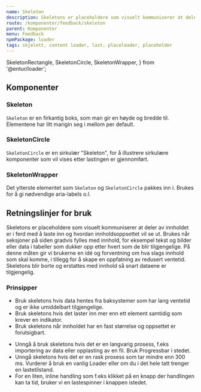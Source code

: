 ```yaml
---
name: Skeleton
description: Skeletons er placeholdere som visuelt kommuniserer at deler av innholdet er i ferd med å laste inn og hvordan innholdsoppsettet vil se ut.
route: /komponenter/feedback/skeleton
parent: Komponenter
menu: Feedback
npmPackage: loader
tags: skjelett, content loader, last, placeloader, placeholder
---
```




  SkeletonRectangle,
  SkeletonCircle,
  SkeletonWrapper,
} from '@entur/loader';

<PageHeader />

<Playground>
  <SkeletonWrapper>
    <SkeletonCircle size="5rem" />
    <SkeletonRectangle width="30%" />
    <SkeletonRectangle width="70%" />
    <SkeletonRectangle />
  </SkeletonWrapper>
</Playground>

## Komponenter

### Skeleton

<ImportStatement imports="SkeletonRectangle" />
<Props of={SkeletonRectangle} />

`Skeleton` er en firkantig boks, som man gir en høyde og bredde til.
Elementene har litt marigin seg i mellom per default.

### SkeletonCircle

<ImportStatement imports="SkeletonCircle" />
<Props of={SkeletonCircle} />

`SkeletonCircle` er en sirkulær "Skeleton", for å illustrere sirkulære komponenter som vil vises etter lastingen er gjennomført.

### SkeletonWrapper

<ImportStatement imports="SkeletonWrapper" />
<Props of={SkeletonWrapper} />

Det ytterste elementet som `Skeleton` og `SkeletonCircle` pakkes inn i. Brukes for å gi nødvendige aria-labels o.l.

## Retningslinjer for bruk

Skeletons er placeholdere som visuelt kommuniserer at deler av innholdet er i ferd med å laste inn og hvordan innholdsoppsettet vil se ut.
Brukes når seksjoner på siden gradvis fylles med innhold, for eksempel tekst og bilder eller data i tabeller som dukker opp etter
hvert som de blir tilgjengelige. På denne måten gir vi brukerne en idé og forventning om hva slags innhold som skal komme,
i tillegg for å skape en oppfatning av redusert ventetid. Skeletons blir borte og erstattes med innhold så snart dataene er tilgjengelig.

### Prinsipper

<BestPractices>
  <Example type="do">
    <ul>
      <li>
        Bruk skeletons hvis data hentes fra baksystemer som har lang ventetid og
        er ikke umiddelbart tilgjengelige.
      </li>
      <li>
        Bruk skeletons hvis det laster inn mer enn ett element samtidig som
        krever en indikator.
      </li>
      <li>
        Bruk skeletons når innholdet har en fast størrelse og oppsettet er
        forutsigbart.
      </li>
    </ul>
  </Example>
  <Example type="dont">
    <ul>
      <li>
        Unngå å bruk skeletons hvis det er en langvarig prosess, f.eks
        importering av data eller opplasting av en fil. Bruk Progressbar i
        stedet.
      </li>
      <li>
        Unngå skeletons hvis det er en rask prosess som tar mindre enn 300 ms.
        Vurderer å bruk en vanlig Loader eller om du i det hele tatt trenger en
        lastetilstand.
      </li>
      <li>
        For en liten, inline handling som f.eks klikket på en knapp der
        handlingen kan ta tid, bruker vi en lastespinner i knappen istedet.
      </li>
    </ul>
  </Example>
</BestPractices>
